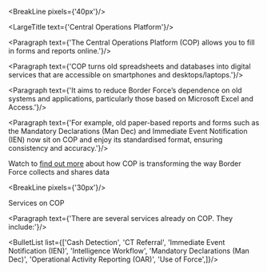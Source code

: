
<div className="govuk-width-container">

<BreakLine pixels={'40px'}/>

<div className="grid-row">

<div className="column-one-quarter">
<SubNavigation currentPage={props.path}/>
</div>


<div className="column-five-eighths">

<LargeTitle text={'Central Operations Platform'}/>

<Paragraph text={'The Central Operations Platform (COP) allows you to fill in forms and reports online.'}/>

<Paragraph text={'COP turns old spreadsheets and databases into digital services that are accessible on smartphones and desktops/laptops.'}/>

<Paragraph text={'It aims to reduce Border Force’s dependence on old systems and applications, particularly those based on Microsoft Excel and Access.'}/>

<Paragraph text={'For example, old paper-based reports and forms such as the Mandatory Declarations (Man Dec) and Immediate Event Notification (IEN) now sit on COP and enjoy its standardised format, ensuring consistency and accuracy.'}/>

<p className="govuk-body">Watch to <a class="govuk-link" href="https://training.cop.homeoffice.gov.uk/videos/video_02.mp4">find out more</a> about how COP is transforming the way Border Force collects and shares data</p>

<BreakLine pixels={'30px'}/>


<div id="services" className="govuk-heading-m">Services on COP</div>

<Paragraph text={'There are several services already on COP. They include:'}/>

<BulletList list={['Cash Detection', 'CT Referral', 'Immediate Event Notification (IEN)',
 'Intelligence Workflow', 'Mandatory Declarations (Man Dec)',
  'Operational Activity Reporting (OAR)', 'Use of Force',]}/>
</div>
</div>
</div>
